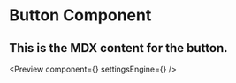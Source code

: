 
# Button Component

## This is the MDX content for the button.

<Preview
  component={<ButtonExample />}
  settingsEngine={<ButtonSettingsEngine />}
/>
<Component />
